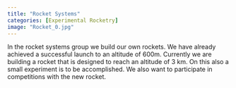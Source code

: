 ---
title: "Rocket Systems"
categories: [Experimental Rocketry]
image: "Rocket_0.jpg"
---


In the rocket systems group we build our own rockets. 
We have already achieved a successful launch to an altitude of 600m. 
Currently we are building a rocket that is designed to reach an altitude of 3 km. 
On this also a small experiment is to be accomplished. 
We also want to participate in competitions with the new rocket.

<div id="slideshow">
  <button id="prevButton"><</button>
  <button id="nextButton">></button>
  <!-- put all images here that should be available in the slideshow -->
  <img class="slideshow-img" src="Rocket_0.jpg" >
  <img class="slideshow-img" src="Rocket_1.jpg" >
  <img class="slideshow-img" src="Rocket_2.jpg" >
  <img class="slideshow-img" src="Rocket_3.jpg" >
  <style>
    #slideshow {
      position: relative;
      width: 80%;
      overflow: hidden;
    }
    #prevButton, #nextButton {
      position: absolute;
      top: 0;
      background: #0003;
      color: #fffa;
      border: none;
      font-size: 50px;
      height: 100%;
    }
    #prevButton {left: 0;}
    #nextButton {right: 0;}
    #prevButton:hover, #nextButton:hover {background: #0007;}
    .slideshow-img {
      width:100%;
      display: none;
    }
  </style>
  <script>
    const images = document.getElementsByClassName('slideshow-img');
    let index = 0;
    function switch_image(x) {
      return () => {
        images[index].style.display = 'none';
        index = (index + x + images.length) % images.length;
        images[index].style.display = 'block';
      }
    }
    document.getElementById('prevButton').addEventListener('click', switch_image(-1));
    document.getElementById('nextButton').addEventListener('click', switch_image(1));
    switch_image(0)();
  </script>
</div>
<br/>